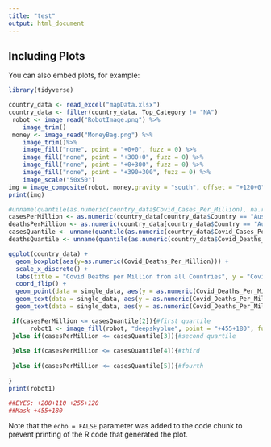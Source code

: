 ```yaml
---
title: "test"
output: html_document
---
```


## Including Plots

You can also embed plots, for example:
```r
library(tidyverse)
```
```r
country_data <- read_excel("mapData.xlsx")
country_data <- filter(country_data, Top_Category != "NA")
 robot <- image_read("RobotImage.png") %>%
    image_trim()
 money <- image_read("MoneyBag.png") %>%
    image_trim()%>%
    image_fill("none", point = "+0+0", fuzz = 0) %>%
    image_fill("none", point = "+300+0", fuzz = 0) %>%
    image_fill("none", point = "+0+300", fuzz = 0) %>%
    image_fill("none", point = "+390+300", fuzz = 0) %>%
    image_scale("50x50")
img = image_composite(robot, money,gravity = "south", offset = "+120+0")
print(img)
```

```r

#unname(quantile(as.numeric(country_data$Covid_Cases_Per_Million), na.rm = TRUE))[[1]]
casesPerMillion <- as.numeric(country_data[country_data$Country == "Australia","Covid_Cases_Per_Million"][[1]])
deathsPerMillion <- as.numeric(country_data[country_data$Country == "Australia","Covid_Deaths_Per_Million"][[1]])
casesQuantile <- unname(quantile(as.numeric(country_data$Covid_Cases_Per_Million), na.rm = TRUE))
deathsQuantile <- unname(quantile(as.numeric(country_data$Covid_Deaths_Per_Million), na.rm = TRUE))
```

```r
ggplot(country_data) + 
  geom_boxplot(aes(y=as.numeric(Covid_Deaths_Per_Million))) + 
  scale_x_discrete() + 
  labs(title = "Covid Deaths per Million from all Countries", y = "Covid Deaths (Per Million)") + 
  coord_flip() + 
  geom_point(data = single_data, aes(y = as.numeric(Covid_Deaths_Per_Million), x = 0), colour = "red", size = 4) + 
  geom_text(data = single_data, aes(y = as.numeric(Covid_Deaths_Per_Million), x = 0, label = Covid_Deaths_Per_Million, vjust =1.5, family = "serif")) +
  geom_text(data = single_data, aes(y = as.numeric(Covid_Deaths_Per_Million), x = 0, label = Country , vjust =-1.5, family = "serif"))
```

```r
 if(casesPerMillion <= casesQuantile[2]){#first quartile
      robot1 <- image_fill(robot, "deepskyblue", point = "+455+180", fuzz = 0)
 }else if(casesPerMillion <= casesQuantile[3]){#second quartile
  
 }else if(casesPerMillion <= casesQuantile[4]){#third
   
 }else if(casesPerMillion <= casesQuantile[5]){#fourth
  
}
print(robot1)

##EYES: +200+110 +255+120
##Mask +455+180
```
Note that the `echo = FALSE` parameter was added to the code chunk to prevent printing of the R code that generated the plot.

